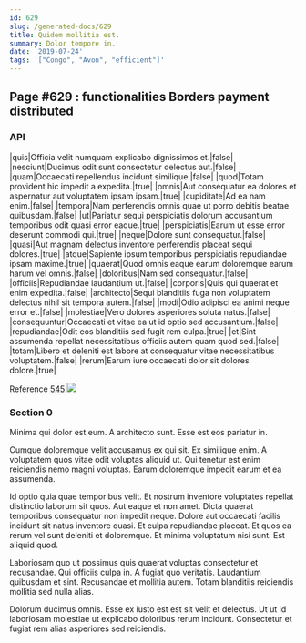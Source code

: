 ```yaml
---
id: 629
slug: /generated-docs/629
title: Quidem mollitia est.
summary: Dolor tempore in.
date: '2019-07-24'
tags: '["Congo", "Avon", "efficient"]'
---
```

## Page #629 : functionalities Borders payment distributed

### API

|quis|Officia velit numquam explicabo dignissimos et.|false|
|nesciunt|Ducimus odit sunt consectetur delectus aut.|false|
|quam|Occaecati repellendus incidunt similique.|false|
|quod|Totam provident hic impedit a expedita.|true|
|omnis|Aut consequatur ea dolores et aspernatur aut voluptatem ipsam ipsam.|true|
|cupiditate|Ad ea nam enim.|false|
|tempora|Nam perferendis omnis quae ut porro debitis beatae quibusdam.|false|
|ut|Pariatur sequi perspiciatis dolorum accusantium temporibus odit quasi error eaque.|true|
|perspiciatis|Earum ut esse error deserunt commodi qui.|true|
|neque|Dolore sunt consequatur.|false|
|quasi|Aut magnam delectus inventore perferendis placeat sequi dolores.|true|
|atque|Sapiente ipsum temporibus perspiciatis repudiandae ipsam maxime.|true|
|quaerat|Quod omnis eaque earum doloremque earum harum vel omnis.|false|
|doloribus|Nam sed consequatur.|false|
|officiis|Repudiandae laudantium ut.|false|
|corporis|Quis qui quaerat et enim expedita.|false|
|architecto|Sequi blanditiis fuga non voluptatem delectus nihil sit tempora autem.|false|
|modi|Odio adipisci ea animi neque error et.|false|
|molestiae|Vero dolores asperiores soluta natus.|false|
|consequuntur|Occaecati et vitae ea ut id optio sed accusantium.|false|
|repudiandae|Odit eos blanditiis sed fugit rem culpa.|true|
|et|Sint assumenda repellat necessitatibus officiis autem quam quod sed.|false|
|totam|Libero et deleniti est labore at consequatur vitae necessitatibus voluptatem.|false|
|rerum|Earum iure occaecati dolor sit dolores dolore.|true|

Reference [545](/generated-docs/545)
![](/assets/cats-0.jpg)

### Section 0
Minima qui dolor est eum. A architecto sunt. Esse est eos pariatur in.
 Cumque doloremque velit accusamus ex qui sit. Ex similique enim. A voluptatem quos vitae odit voluptas aliquid ut. Qui tenetur est enim reiciendis nemo magni voluptas. Earum doloremque impedit earum et ea assumenda.
 Id optio quia quae temporibus velit. Et nostrum inventore voluptates repellat distinctio laborum sit quos. Aut eaque et non amet.
Dicta quaerat temporibus consequatur non impedit neque. Dolore aut occaecati facilis incidunt sit natus inventore quasi. Et culpa repudiandae placeat. Et quos ea rerum vel sunt deleniti et doloremque. Et minima voluptatum nisi sunt. Est aliquid quod.
 Laboriosam quo ut possimus quis quaerat voluptas consectetur et recusandae. Qui officiis culpa in. A fugiat quo veritatis. Laudantium quibusdam et sint. Recusandae et mollitia autem. Totam blanditiis reiciendis mollitia sed nulla alias.
 Dolorum ducimus omnis. Esse ex iusto est est sit velit et delectus. Ut ut id laboriosam molestiae ut explicabo doloribus rerum incidunt. Consectetur et fugiat rem alias asperiores sed reiciendis.
